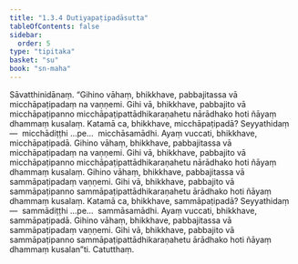 ```yaml
---
title: "1.3.4 Dutiyapaṭipadāsutta"
tableOfContents: false
sidebar:
  order: 5
type: "tipitaka"
basket: "su"
book: "sn-maha"
---
```



<DynamicBreadcrumb />

<Division number="24" book="sn-maha" bookNo="14" page="15">

<Paragraph number="94" book="sn-maha">
Sāvatthinidānaṃ. “Gihino vāhaṃ, bhikkhave, pabbajitassa vā micchāpaṭipadaṃ na vaṇṇemi. Gihi vā, bhikkhave, pabbajito vā micchāpaṭipanno micchāpaṭipattādhikaraṇahetu nārādhako hoti ñāyaṃ dhammaṃ kusalaṃ.
</Paragraph>

<Paragraph number="95" book="sn-maha">
Katamā ca, bhikkhave, micchāpaṭipadā? Seyyathidaṃ—  micchādiṭṭhi …pe…  micchāsamādhi. Ayaṃ vuccati, bhikkhave, micchāpaṭipadā. Gihino vāhaṃ, bhikkhave, pabbajitassa vā micchāpaṭipadaṃ na vaṇṇemi. Gihi vā, bhikkhave, pabbajito vā micchāpaṭipanno micchāpaṭipattādhikaraṇahetu nārādhako hoti ñāyaṃ dhammaṃ kusalaṃ.
</Paragraph>

<Paragraph number="96" book="sn-maha">
Gihino vāhaṃ, bhikkhave, pabbajitassa vā sammāpaṭipadaṃ vaṇṇemi. Gihi vā, bhikkhave, pabbajito vā sammāpaṭipanno sammāpaṭipattādhikaraṇahetu ārādhako hoti ñāyaṃ dhammaṃ kusalaṃ. Katamā ca, bhikkhave, sammāpaṭipadā? Seyyathidaṃ—  sammādiṭṭhi …pe…  sammāsamādhi. Ayaṃ vuccati, bhikkhave, sammāpaṭipadā. Gihino vāhaṃ, bhikkhave, pabbajitassa vā sammāpaṭipadaṃ vaṇṇemi. Gihi vā, bhikkhave, pabbajito vā sammāpaṭipanno sammāpaṭipattādhikaraṇahetu ārādhako hoti ñāyaṃ dhammaṃ kusalan”ti.

</Paragraph>
</Division>

<Paragraph number="97" type="center" book="sn-maha">
Catutthaṃ.
</Paragraph>